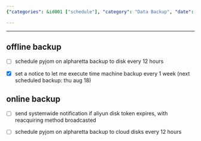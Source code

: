 ```yaml
---
{"categories": &id001 ["schedule"], "category": "Data Backup", "date": "2022-08-18 03:56:00", "description": "The article discusses backup schedules for a system, covering both offline backups to disk and online backups to cloud disks. It also provides guidance on setting up notification systems and determining timetables for regular intervals of execution.", "tags": *id001, "title": "backup schedules"}

---
```


------

## offline backup

- [ ] schedule pyjom on alpharetta backup to disk every 12 hours

- [x] set a notice to let me execute time machine backup every 1 week (next scheduled backup: thu aug 18)

## online backup

- [ ] send systemwide notification if aliyun disk token expires, with reacquiring method broadcasted

- [ ] schedule pyjom on alpharetta backup to cloud disks every 12 hours

